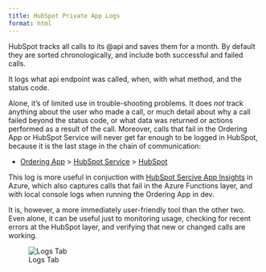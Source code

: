 ```yaml
---
title: HubSpot Private App Logs
format: html
---
```


HubSpot tracks all calls to its @api and saves them for a month.  By default they are sorted chronologically, and include both successful and failed calls.

It logs what api endpoint was called, when, with what method, and the status code.  

Alone, it's of limited use in trouble-shooting problems.  It does *not* track anything about the user who made a call, or much detail about why a call failed beyond the status code, or what data was returned or actions performed as a result of the call.  Moreover, calls that fail in the Ordering App or HubSpot Service will never get far enough to be logged in HubSpot, because it is the last stage in the chain of communication:

- [Ordering App](../azure/ordering-app/ordering-app.html) > [HubSpot Service](../azure/hubspot-service/hubspot-service.html) > [HubSpot](hubspot-overview.html)

This log is more useful in conjuction with [HubSpot Sercive App Insights](../azure/hubspot-service/app-insights.html) in Azure, which also captures calls that fail in the Azure Functions layer, and with local console logs when running the Ordering App in dev.

It is, however, a more immediately user-friendly tool than the other two.  Even alone, it can be useful just to monitoring usage, checking for recent errors at the HubSpot layer, and verifying that new or changed calls are working.

![Logs Tab](images/hubspot-service-logs.jpg)



